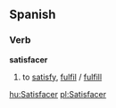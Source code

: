 ==Spanish==
===Verb===
'''satisfacer'''

# to [[satisfy]], [[fulfil]] / [[fulfill]]

[[hu:Satisfacer]]
[[pl:Satisfacer]]